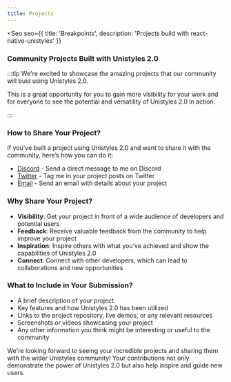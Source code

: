 ```yaml
---
title: Projects
---
```



<Seo
    seo={{
        title: 'Breakpoints',
        description: 'Projects build with react-native-unistyles'
    }}
>

### Community Projects Built with Unistyles 2.0

:::tip
We're excited to showcase the amazing projects that our community will buid using Unistyles 2.0.

This is a great opportunity for you to gain more visibility for your work and for everyone to see the potential and versatility of Unistyles 2.0 in action.

:::

### How to Share Your Project?

If you've built a project using Unistyles 2.0 and want to share it with the community, here’s how you can do it:

- [Discord](todo) - Send a direct message to me on Discord
- [Twitter](todo) - Tag me in your project posts on Twitter
- [Email](todo) - Send an email with details about your project


### Why Share Your Project?

- **Visibility**: Get your project in front of a wide audience of developers and potential users
- **Feedback**: Receive valuable feedback from the community to help improve your project
- **Inspiration**: Inspire others with what you’ve achieved and show the capabilities of Unistyles 2.0
- **Connect**: Connect with other developers, which can lead to collaborations and new opportunities

### What to Include in Your Submission?

- A brief description of your project.
- Key features and how Unistyles 2.0 has been utilized
- Links to the project repository, live demos, or any relevant resources
- Screenshots or videos showcasing your project
- Any other information you think might be interesting or useful to the community

We're looking forward to seeing your incredible projects and sharing them with the wider Unistyles community! Your contributions not only demonstrate the power of Unistyles 2.0 but also help inspire and guide new users.

</Seo>
